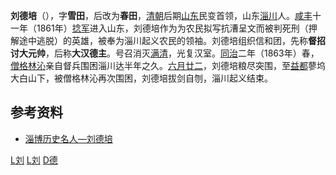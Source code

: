 {{Other uses|刘德培}}
'''刘德培'''（{{bd||？|1863年|catIdx=L,刘}}），字'''雪田'''，后改为'''春田'''，[[清朝|清朝]]后期[[山东|山东]]民变首领，山东[[淄川|淄川]]人。[[咸丰_(年号)|咸丰]]十一年（1861年）[[捻军|捻军]]进入山东，刘德培作为为农民拟写抗漕呈文而被判死刑（押解途中逃脱）的英雄，被奉为淄川起义农民的领袖。刘德培组织信和团，先称'''督招讨大元帅'''，后称'''大汉德主'''。号召消灭[[满清|满清]]，光复汉室。[[同治|同治]]二年（1863年）春，[[僧格林沁|僧格林沁]]亲自督兵围困淄川达半年之久。[[六月廿二|六月廿二]]，刘德培粮尽突围，至[[益都|益都]]蓼坞大白山下，被僧格林沁再次围困，刘德培拔剑自刎，淄川起义结束。

== 参考资料 ==
*[https://web.archive.org/web/20170831193227/http://www.cctcct.com/guide_show.asp?InfomationID=54665 淄博历史名人—刘德培]

{{中國民變起事領袖}}

{{清朝人物小作品}}

[[Category:清朝民变领袖|L刘]]
[[Category:淄川人|L刘]]
[[Category:刘姓|D德]]